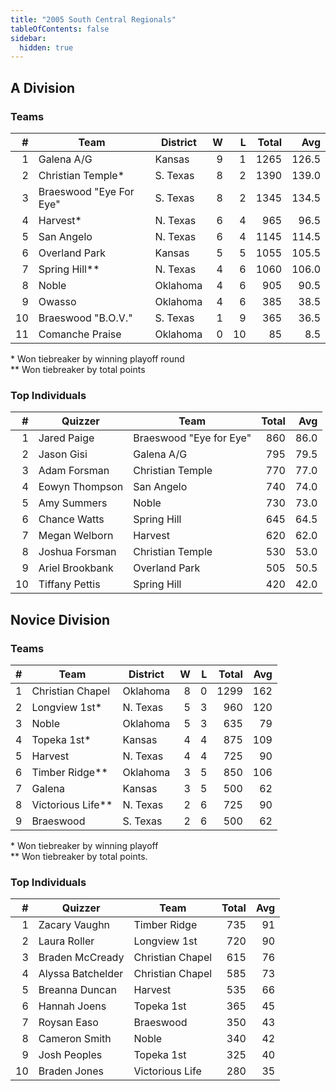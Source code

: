 ```yaml
---
title: "2005 South Central Regionals"
tableOfContents: false
sidebar:
  hidden: true
---
```


## A Division

### Teams

|    # | Team                    | District |    W |    L | Total |   Avg |
| ---: | ----------------------- | -------- | ---: | ---: | ----: | ----: |
|    1 | Galena A/G              | Kansas   |    9 |    1 |  1265 | 126.5 |
|    2 | Christian Temple*       | S. Texas |    8 |    2 |  1390 | 139.0 |
|    3 | Braeswood "Eye For Eye" | S. Texas |    8 |    2 |  1345 | 134.5 |
|    4 | Harvest*                | N. Texas |    6 |    4 |   965 |  96.5 |
|    5 | San Angelo              | N. Texas |    6 |    4 |  1145 | 114.5 |
|    6 | Overland Park           | Kansas   |    5 |    5 |  1055 | 105.5 |
|    7 | Spring Hill**           | N. Texas |    4 |    6 |  1060 | 106.0 |
|    8 | Noble                   | Oklahoma |    4 |    6 |   905 |  90.5 |
|    9 | Owasso                  | Oklahoma |    4 |    6 |   385 |  38.5 |
|   10 | Braeswood "B.O.V."      | S. Texas |    1 |    9 |   365 |  36.5 |
|   11 | Comanche Praise         | Oklahoma |    0 |   10 |    85 |   8.5 |

\* Won tiebreaker by winning playoff round\
\*\* Won tiebreaker by total points

### Top Individuals

|    # | Quizzer         | Team                    | Total |  Avg |
| ---: | --------------- | ----------------------- | ----: | ---: |
|    1 | Jared Paige     | Braeswood "Eye for Eye" |   860 | 86.0 |
|    2 | Jason Gisi      | Galena A/G              |   795 | 79.5 |
|    3 | Adam Forsman    | Christian Temple        |   770 | 77.0 |
|    4 | Eowyn Thompson  | San Angelo              |   740 | 74.0 |
|    5 | Amy Summers     | Noble                   |   730 | 73.0 |
|    6 | Chance Watts    | Spring Hill             |   645 | 64.5 |
|    7 | Megan Welborn   | Harvest                 |   620 | 62.0 |
|    8 | Joshua Forsman  | Christian Temple        |   530 | 53.0 |
|    9 | Ariel Brookbank | Overland Park           |   505 | 50.5 |
|   10 | Tiffany Pettis  | Spring Hill             |   420 | 42.0 |

## Novice Division

### Teams

|    # | Team              | District |    W |    L | Total |  Avg |
| ---: | ----------------- | -------- | ---: | ---: | ----: | ---: |
|    1 | Christian Chapel  | Oklahoma |    8 |    0 |  1299 |  162 |
|    2 | Longview 1st*     | N. Texas |    5 |    3 |   960 |  120 |
|    3 | Noble             | Oklahoma |    5 |    3 |   635 |   79 |
|    4 | Topeka 1st*       | Kansas   |    4 |    4 |   875 |  109 |
|    5 | Harvest           | N. Texas |    4 |    4 |   725 |   90 |
|    6 | Timber Ridge**    | Oklahoma |    3 |    5 |   850 |  106 |
|    7 | Galena            | Kansas   |    3 |    5 |   500 |   62 |
|    8 | Victorious Life** | N. Texas |    2 |    6 |   725 |   90 |
|    9 | Braeswood         | S. Texas |    2 |    6 |   500 |   62 |

\* Won tiebreaker by winning playoff\
\*\* Won tiebreaker by total points.

### Top Individuals

|    # | Quizzer           | Team             | Total |  Avg |
| ---: | ----------------- | ---------------- | ----: | ---: |
|    1 | Zacary Vaughn     | Timber Ridge     |   735 |   91 |
|    2 | Laura Roller      | Longview 1st     |   720 |   90 |
|    3 | Braden McCready   | Christian Chapel |   615 |   76 |
|    4 | Alyssa Batchelder | Christian Chapel |   585 |   73 |
|    5 | Breanna Duncan    | Harvest          |   535 |   66 |
|    6 | Hannah Joens      | Topeka 1st       |   365 |   45 |
|    7 | Roysan Easo       | Braeswood        |   350 |   43 |
|    8 | Cameron Smith     | Noble            |   340 |   42 |
|    9 | Josh Peoples      | Topeka 1st       |   325 |   40 |
|   10 | Braden Jones      | Victorious Life  |   280 |   35 |

